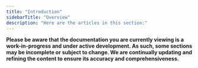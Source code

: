 ```yaml
---
title: "Introduction"
sidebarTitle: "Overview"
description: "Here are the articles in this section:"
---
```


<Warning> **Please be aware that the documentation you are currently viewing is a work-in-progress and under active development. As such, some sections may be incomplete or subject to change. We are continually updating and refining the content to ensure its accuracy and comprehensiveness.** </Warning>


<CardGroup>

<Card
  title="Introduction"
  icon="circle-play"
  href="/devpal/introduction/introduction"
/>
<Card title="Setup" icon="wrench" href="/devpal/introduction/setup" />
<Card
  title="Code Collector"
  icon="square-code"
  href="/devpal/introduction/code-collector"
/>
</CardGroup>
